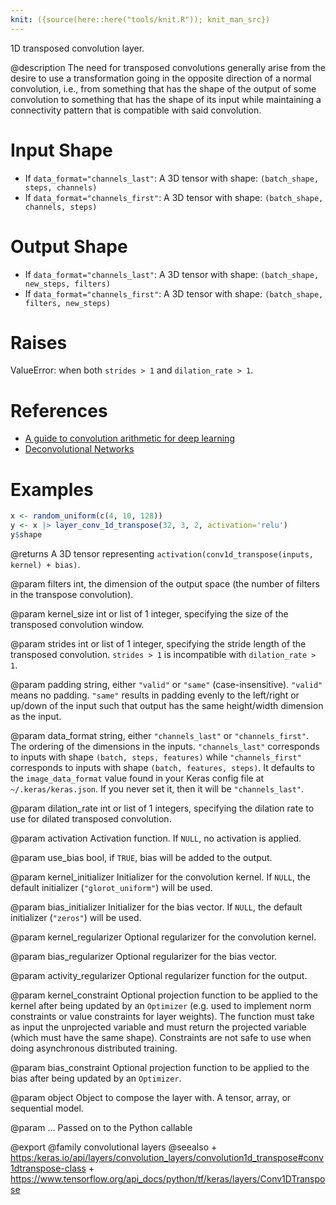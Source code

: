 ```yaml
---
knit: ({source(here::here("tools/knit.R")); knit_man_src})
---
```

1D transposed convolution layer.

@description
The need for transposed convolutions generally arise from the desire to use
a transformation going in the opposite direction of a normal convolution,
i.e., from something that has the shape of the output of some convolution
to something that has the shape of its input while maintaining a
connectivity pattern that is compatible with said convolution.

# Input Shape
- If `data_format="channels_last"`:
    A 3D tensor with shape: `(batch_shape, steps, channels)`
- If `data_format="channels_first"`:
    A 3D tensor with shape: `(batch_shape, channels, steps)`

# Output Shape
- If `data_format="channels_last"`:
    A 3D tensor with shape: `(batch_shape, new_steps, filters)`
- If `data_format="channels_first"`:
    A 3D tensor with shape: `(batch_shape, filters, new_steps)`

# Raises
ValueError: when both `strides > 1` and `dilation_rate > 1`.

# References
- [A guide to convolution arithmetic for deep learning](
    https://arxiv.org/abs/1603.07285v1)
- [Deconvolutional Networks](
    https://www.matthewzeiler.com/mattzeiler/deconvolutionalnetworks.pdf)

# Examples
```r
x <- random_uniform(c(4, 10, 128))
y <- x |> layer_conv_1d_transpose(32, 3, 2, activation='relu')
y$shape
```

@returns
A 3D tensor representing
`activation(conv1d_transpose(inputs, kernel) + bias)`.

@param filters
int, the dimension of the output space (the number of filters
in the transpose convolution).

@param kernel_size
int or list of 1 integer, specifying the size of the
transposed convolution window.

@param strides
int or list of 1 integer, specifying the stride length
of the transposed convolution. `strides > 1` is incompatible with
`dilation_rate > 1`.

@param padding
string, either `"valid"` or `"same"` (case-insensitive).
`"valid"` means no padding. `"same"` results in padding evenly to
the left/right or up/down of the input such that output has the same
height/width dimension as the input.

@param data_format
string, either `"channels_last"` or `"channels_first"`.
The ordering of the dimensions in the inputs. `"channels_last"`
corresponds to inputs with shape `(batch, steps, features)`
while `"channels_first"` corresponds to inputs with shape
`(batch, features, steps)`. It defaults to the `image_data_format`
value found in your Keras config file at `~/.keras/keras.json`.
If you never set it, then it will be `"channels_last"`.

@param dilation_rate
int or list of 1 integers, specifying the dilation
rate to use for dilated transposed convolution.

@param activation
Activation function. If `NULL`, no activation is applied.

@param use_bias
bool, if `TRUE`, bias will be added to the output.

@param kernel_initializer
Initializer for the convolution kernel. If `NULL`,
the default initializer (`"glorot_uniform"`) will be used.

@param bias_initializer
Initializer for the bias vector. If `NULL`, the
default initializer (`"zeros"`) will be used.

@param kernel_regularizer
Optional regularizer for the convolution kernel.

@param bias_regularizer
Optional regularizer for the bias vector.

@param activity_regularizer
Optional regularizer function for the output.

@param kernel_constraint
Optional projection function to be applied to the
kernel after being updated by an `Optimizer` (e.g. used to implement
norm constraints or value constraints for layer weights). The
function must take as input the unprojected variable and must return
the projected variable (which must have the same shape). Constraints
are not safe to use when doing asynchronous distributed training.

@param bias_constraint
Optional projection function to be applied to the
bias after being updated by an `Optimizer`.

@param object
Object to compose the layer with. A tensor, array, or sequential model.

@param ...
Passed on to the Python callable

@export
@family convolutional layers
@seealso
+ <https:/keras.io/api/layers/convolution_layers/convolution1d_transpose#conv1dtranspose-class>
+ <https://www.tensorflow.org/api_docs/python/tf/keras/layers/Conv1DTranspose>
